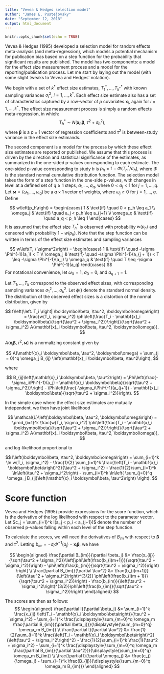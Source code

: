```yaml
---
title: "Vevea & Hedges selection model"
author: "James E. Pustejovsky"
date: "September 12, 2018"
output: html_document
---
```


```r
knitr::opts_chunk$set(echo = TRUE)
```

Vevea & Hedges (1995) developed a selection model for random effects meta-analysis (and meta-regression), which models a potential mechanism for publication bias based on a step function for the probability that significant results are published. The model has two components: a model for the effect size measurement process and a model for the reporting/publication process. Let me start by laying out the model (with some slight tweaks to Vevea and Hedges' notation).

We begin with a set of $k^*$ effect size estimates, $T^*_1,...,T^*_{k^*}$ with known sampling variances $\sigma_i^2$, $i = 1,...,k^*$. Each effect size estimate also has a set of characteristics captured by a row-vector of $p$ covariates $\mathbf{x}_i$, again for $i = 1,...,k^*$. The effect size measurement process is simply a random effects meta-regression, in which: 
$$
T_h^* \sim N( \mathbf{x}_h \boldsymbol\beta, \ \tau^2 + \sigma_h^2),
$$
where $\boldsymbol\beta$ is a $p \times 1$ vector of regression coefficients and $\tau^2$ is between-study variance in the effect size estimands. 

The second component is a model for the process by which these effect size estimates are reported or published. 
We assume that this process is driven by the direction and statistical significance of the estimates, as summarized in the one-sided p-values corresponding to each estimate. 
The one-sided p-value corresponding to study $h$ is $p_h = 1 - \Phi\left(T_h^* / \sigma_h\right)$, where $\Phi$ is the standard normal cumulative distribution function. The selection model takes the form of a step function in the one-side p-values, with changes in level at a defined set of $q \geq 1$ steps, $a_1,...,a_q$, where $0 < a_j < 1$ for $j = 1,...,q$. Let $\boldsymbol\omega = (\omega_1,...,\omega_q)$ be a $q \times 1$ vector of weights, where $\omega_j \geq 0$ for $j = 1,...,q$. Define

$$
w\left(p_h\right) = \begin{cases} 
1 & \text{if} \quad 0 < p_h \leq a_1 \\ 
\omega_j & \text{if} \quad a_j < p_h \leq a_{j+1} \\
\omega_q & \text{if} \quad a_q < p_h \leq 1
\end{cases}
$$
It is assumed that the effect size $T^*_h$ is observed with probability $w(p_h)$ and censored with probability $1 - w(p_h)$. Note that the step function can be written in terms of the effect size estimates and sampling variances

$$
w\left(T, \ \sigma^2\right) = \begin{cases} 
1 & \text{if} \quad -\sigma \Phi^{-1}(a_1) < T \\ 
\omega_j & \text{if} \quad -\sigma \Phi^{-1}(a_{j + 1}) < T \leq -\sigma \Phi^{-1}(a_j) \\
\omega_q & \text{if} \quad T \leq -\sigma \Phi^{-1}(a_q)
\end{cases}
$$
For notational convenience, let $\omega_0 = 1$, $a_0 = 0$, and $a_{q + 1} = 1$. 

Let $T_1,...,T_k$ correspond to the observed effect sizes, with corresponding sampling variances $\sigma_1^2,...,\sigma_k^2$. Let $\phi()$ denote the standard normal density. The distribution of the observed effect sizes is a distortion of the normal distribution, given by 

$$
f\left(\left. T_i \right| \boldsymbol\beta, \tau^2, \boldsymbol\omega\right) = \frac{w(T_i, \sigma_i^2) \phi\left(\frac{T_i - \mathbf{x}_i \boldsymbol\beta}{\sqrt{\tau^2 + \sigma_i^2}}\right)}{\sqrt{\tau^2 + \sigma_i^2} A(\mathbf{x}_i \boldsymbol\beta, \tau^2, \boldsymbol\omega)}.
$$

$A(\mathbf{x}_i \boldsymbol\beta, \tau^2, \boldsymbol\omega)$ is a normalizing constant given by 

$$
A(\mathbf{x}_i \boldsymbol\beta, \tau^2, \boldsymbol\omega) = \sum_{j = 0}^q \omega_j B_{ij} \left(\mathbf{x}_i \boldsymbol\beta, \tau^2\right),
$$

where 

$$
B_{ij}\left(\mathbf{x}_i \boldsymbol\beta, \tau^2\right) = \Phi\left(\frac{-\sigma_i\Phi^{-1}(a_j) - \mathbf{x}_i \boldsymbol\beta}{\sqrt{\tau^2 + \sigma_i^2}}\right) - \Phi\left(\frac{-\sigma_i\Phi^{-1}(a_{j+1}) - \mathbf{x}_i \boldsymbol\beta}{\sqrt{\tau^2 + \sigma_i^2}}\right).
$$

In the simple case where the effect size estimates are mutually independent, we then have joint likelihood

$$
\mathcal{L}\left(\boldsymbol\beta, \tau^2, \boldsymbol\omega\right) = \prod_{i=1}^k \frac{w(T_i, \sigma_i^2) \phi\left(\frac{T_i - \mathbf{x}_i \boldsymbol\beta}{\sqrt{\tau^2 + \sigma_i^2}}\right)}{\sqrt{\tau^2 + \sigma_i^2} A(\mathbf{x}_i \boldsymbol\beta, \tau^2, \boldsymbol\omega)},
$$

and log-likelihood proportional to 

$$
l\left(\boldsymbol\beta, \tau^2, \boldsymbol\omega\right) = \sum_{i=1}^k \ln w(T_i, \sigma_i^2) - \frac{1}{2} \sum_{i=1}^k \frac{\left(T_i - \mathbf{x}_i \boldsymbol\beta\right)^2}{\tau^2 + \sigma_i^2} - \frac{1}{2}\sum_{i=1}^k \ln\left(\tau^2 + \sigma_i^2\right) - \sum_{i=1}^k \ln\left( \sum_{j=0}^q  \omega_j B_{ij}\left(\mathbf{x}_i \boldsymbol\beta, \tau^2\right) \right).
$$

# Score function

Vevea and Hedges (1995) provide expressions for the score function, which is the derivative of the log likelihood with respect to the parameter vector. Let $c_j = \sum_{i=1}^k I(a_j < p_i < a_{j+1})$ denote the number of observed p-values falling within each level of the step function. 

To calculate the scores, we will need the derivatives of $B_{im}$ with respect to $\boldsymbol\beta$ and $\tau^2$. Letting $b_{im} = -\sigma_i \Phi^{-1}(a_j) - \mathbf{x}_i \boldsymbol\beta$, we have

$$
\begin{aligned}
\frac{\partial B_{im}}{\partial \beta_j} &= \frac{x_{ij}}{\sqrt{\tau^2 + \sigma_i^2}}\left[\phi\left(\frac{b_{i(m+1)}}{\sqrt{\tau^2 + \sigma_i^2}}\right) - \phi\left(\frac{b_{im}}{\sqrt{\tau^2 + \sigma_i^2}}\right) \right] \\
\frac{\partial B_{im}}{\partial \tau^2} &= \frac{b_{i(m+1)}}{\left(\tau^2 + \sigma_i^2\right)^{3/2}} \phi\left(\frac{b_{i(m + 1)}}{\sqrt{\tau^2 + \sigma_i^2}}\right) - \frac{b_{im}}{\left(\tau^2 + \sigma_i^2\right)^{3/2}}\phi\left(\frac{b_{im}}{\sqrt{\tau^2 + \sigma_i^2}}\right)
\end{aligned}
$$

The scores are then as follows:
$$
\begin{aligned}
\frac{\partial l}{\partial \beta_j} &= \sum_{i=1}^k \frac{x_{ij} \left(T_i - \mathbf{x}_i \boldsymbol\beta\right)}{\tau^2 + \sigma_i^2} - \sum_{i=1}^k \frac{\displaystyle{\sum_{m=0}^q \omega_m \frac{\partial B_{im}}{\partial \beta_j}}}{\displaystyle{\sum_{m=0}^q} \omega_m B_{im}} \\
\frac{\partial l}{\partial \tau^2} &= \frac{1}{2}\sum_{i=1}^k \frac{\left(T_i - \mathbf{x}_i \boldsymbol\beta\right)^2}{\left(\tau^2 + \sigma_i^2\right)^2} - \frac{1}{2}\sum_{i=1}^k \frac{1}{\tau^2 + \sigma_i^2} - \sum_{i=1}^k \frac{\displaystyle{\sum_{m=0}^q \omega_m \frac{\partial B_{im}}{\partial \tau^2}}}{\displaystyle{\sum_{m=0}^q} \omega_m B_{im}} \\
\frac{\partial l}{\partial \omega_j} &= \frac{c_j}{\omega_j} - \sum_{i=1}^k \frac{B_{ij}}{\displaystyle{\sum_{m=0}^q \omega_m B_{im}}}
\end{aligned}
$$


